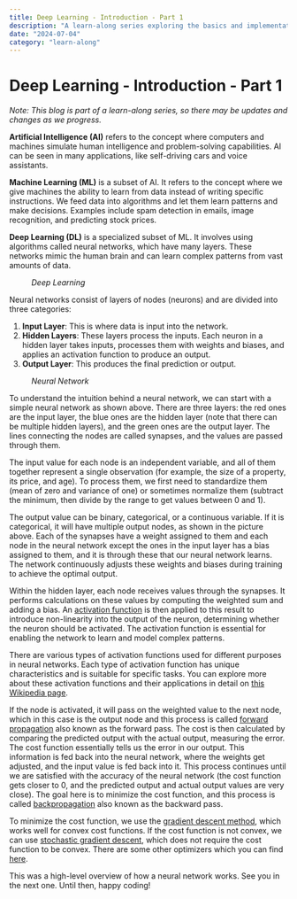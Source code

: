 ```yaml
---
title: Deep Learning - Introduction - Part 1
description: "A learn-along series exploring the basics and implementation of neural networks."
date: "2024-07-04"
category: "learn-along"
---
```

# Deep Learning - Introduction - Part 1

*Note: This blog is part of a learn-along series, so there may be updates and changes as we progress.*

**Artificial Intelligence (AI)** refers to the concept where computers and machines simulate human intelligence and problem-solving capabilities. AI can be seen in many applications, like self-driving cars and voice assistants.

**Machine Learning (ML)** is a subset of AI. It refers to the concept where we give machines the ability to learn from data instead of writing specific instructions. We feed data into algorithms and let them learn patterns and make decisions. Examples include spam detection in emails, image recognition, and predicting stock prices.

**Deep Learning (DL)** is a specialized subset of ML. It involves using algorithms called neural networks, which have many layers. These networks mimic the human brain and can learn complex patterns from vast amounts of data. 

<figure className="flex flex-col w-full items-center gap-0">
<object type="image/svg+xml" data="/images/Deep Learning - Introduction - Part 1/image-1.svg" className="w-full" alt=""></object>
  <i>Deep Learning</i>
</figure>

Neural networks consist of layers of nodes (neurons) and are divided into three categories:
1. **Input Layer**: This is where data is input into the network.
2. **Hidden Layers**: These layers process the inputs. Each neuron in a hidden layer takes inputs, processes them with weights and biases, and applies an activation function to produce an output.
3. **Output Layer**: This produces the final prediction or output.

<figure className="flex flex-col w-full items-center gap-0">
<object type="image/svg+xml" data="/images/Deep Learning - Introduction - Part 1/image-2.svg" className="w-full" alt=""></object>
  <i>Neural Network</i>
</figure>

To understand the intuition behind a neural network, we can start with a simple neural network as shown above. There are three layers: the red ones are the input layer, the blue ones are the hidden layer (note that there can be multiple hidden layers), and the green ones are the output layer. The lines connecting the nodes are called synapses, and the values are passed through them.

The input value for each node is an independent variable, and all of them together represent a single observation (for example, the size of a property, its price, and age). To process them, we first need to standardize them (mean of zero and variance of one) or sometimes normalize them (subtract the minimum, then divide by the range to get values between 0 and 1).

The output value can be binary, categorical, or a continuous variable. If it is categorical, it will have multiple output nodes, as shown in the picture above. Each of the synapses have a weight assigned to them and each node in the neural network except the ones in the input layer has a bias assigned to them, and it is through these that our neural network learns. The network continuously adjusts these weights and biases during training to achieve the optimal output.

Within the hidden layer, each node receives values through the synapses. It performs calculations on these values by computing the weighted sum and adding a bias. An [activation function](https://en.wikipedia.org/wiki/Activation_function) is then applied to this result to introduce non-linearity into the output of the neuron, determining whether the neuron should be activated. The activation function is essential for enabling the network to learn and model complex patterns.

There are various types of activation functions used for different purposes in neural networks. Each type of activation function has unique characteristics and is suitable for specific tasks. You can explore more about these activation functions and their applications in detail on [this Wikipedia page](https://en.wikipedia.org/wiki/Activation_function).

If the node is activated, it will pass on the weighted value to the next node, which in this case is the output node and this process is called [forward propagation](https://h2o.ai/wiki/forward-propagation/#:~:text=Forward%20propagation%20is%20where%20input,moves%20to%20the%20successive%20layer.) also known as the forward pass. The cost is then calculated by comparing the predicted output with the actual output, measuring the error. The cost function essentially tells us the error in our output. This information is fed back into the neural network, where the weights get adjusted, and the input value is fed back into it. This process continues until we are satisfied with the accuracy of the neural network (the cost function gets closer to 0, and the predicted output and actual output values are very close). The goal here is to minimize the cost function, and this process is called [backpropagation](https://en.wikipedia.org/wiki/Backpropagation) also known as the backward pass.

To minimize the cost function, we use the [gradient descent method](https://en.wikipedia.org/wiki/Gradient_descent), which works well for convex cost functions. If the cost function is not convex, we can use [stochastic gradient descent](https://en.wikipedia.org/wiki/Stochastic_gradient_descent), which does not require the cost function to be convex. There are some other optimizers which you can find [here](https://ml-cheatsheet.readthedocs.io/en/latest/optimizers.html).

This was a high-level overview of how a neural network works. See you in the next one. Until then, happy coding!